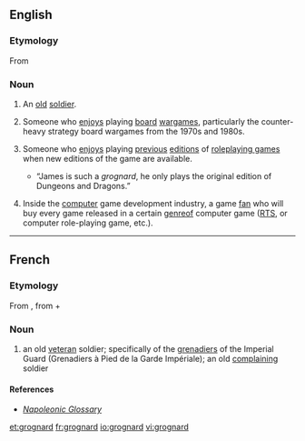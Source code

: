 ==English==

===Etymology===
From {{etyl|fr|en}} {{term|grognard||lang=fr|old soldier}}

===Noun===
{{en-noun}}

# An [[old]] [[soldier]].
# {{games|slang}} Someone who [[enjoys]] playing [[board]] [[wargames]], particularly the counter-heavy strategy board wargames from the 1970s and 1980s.
# {{games|slang}} Someone who [[enjoys]] playing [[previous]] [[edition|editions]] of [[roleplaying game|roleplaying games]] when new editions of the game are available.
#*“James is such a ''grognard'', he only plays the original edition of Dungeons and Dragons.”
# {{computer games|slang}} Inside the [[computer]] game development industry, a game [[fan]] who will buy every game released in a certain [[genre]]of computer game ([[RTS]], or computer role-playing game, etc.).

----

==French==

===Etymology===
From {{term|grognard||grumbler|lang=fr}}, from {{term|grogner||snarl, grunt, growl, grumble|lang=fr}} + {{term|-ard|lang=fr}}

===Noun===
{{fr-noun|m}}

# an old [[veteran]] soldier; specifically of the [[grenadiers]] of the Imperial Guard (Grenadiers à Pied de la Garde Impériale); an old [[complaining]] soldier

====References====
* ''[http://www.napoleonguide.com/glossary.htm Napoleonic Glossary]''

[[et:grognard]]
[[fr:grognard]]
[[io:grognard]]
[[vi:grognard]]
